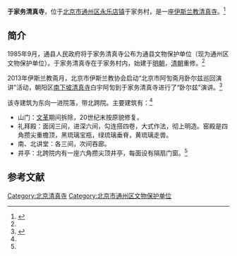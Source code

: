 '''于家务清真寺'''，位于[[北京市|北京市]][[通州区_(北京市)|通州区]][[永乐店镇|永乐店镇]]于家务村，是一座[[伊斯兰教|伊斯兰教]][[清真寺|清真寺]]。<ref name=ysl>{{Cite web |url=http://www.yslzc.com/shu/Class103/zgqzs/200605/7842.html |title=北京市清真寺，伊斯兰之窗，2006-05-15 |accessdate=2015-04-07 |archive-date=2014-01-07 |archive-url=https://web.archive.org/web/20140107101840/http://www.yslzc.com/shu/Class103/zgqzs/200605/7842.html |dead-url=yes }}</ref>

==简介==
1985年9月，通县人民政府将于家务清真寺公布为通县文物保护单位（现为通州区文物保护单位）。于家务清真寺在于家务村内，始建于[[明朝|明朝]]，[[清朝|清朝]]重修。<ref name=ysl/>

2013年伊斯兰教斋月，北京市伊斯兰教协会启动“北京市阿訇斋月卧尔兹巡回演讲”活动，朝阳区[[南下坡清真寺|南下坡清真寺]]白宇阿訇到于家务清真寺进行了“卧尔兹”演讲。<ref>{{Cite web |url=http://mzhj.bjtzh.gov.cn/n5267538/c8663217/content.html |title=北京市优秀阿訇到于家务清真寺演讲“卧尔兹”，北京市通州区民政局，2013-07-17 |access-date=2015-04-07 |archive-url=https://web.archive.org/web/20150412222920/http://mzhj.bjtzh.gov.cn/n5267538/c8663217/content.html |archive-date=2015-04-12 |dead-url=yes }}</ref>

该寺建筑为东向一进院落，带北跨院。主要建筑有：<ref name=ysl/>
*山门：[[文革|文革]]期间拆除，20世纪末按原貌修复。
*礼拜殿：面阔三间，进深六间，勾连搭四卷，大式作法，彻上明造。窑殿是四角攒尖重檐顶，黑琉璃宝瓶，绿琉璃垂脊，黄琉璃走兽。
*南、北讲堂：各三间，次间吞廊。
*井亭：北跨院内有一座六角攒尖顶井亭，每面设有隔扇门窗。<ref name=ysl/>

==参考文献==
{{reflist}}

[[Category:北京清真寺|Category:北京清真寺]]
[[Category:北京市通州区文物保护单位|Category:北京市通州区文物保护单位]]